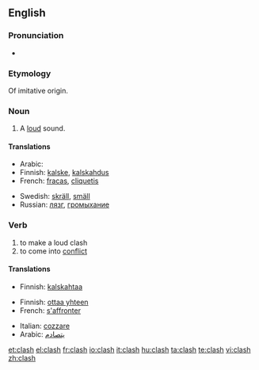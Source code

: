 {{wikipedia}}
==English==

===Pronunciation===
* {{rhymes|æʃ}}

===Etymology===
Of imitative origin.

===Noun===
{{en-noun|es}}

# {{onomat}} A [[loud]] sound.

====Translations====
{{trans-top|loud sound}}
* Arabic: {{t|ar|تصادم}}
* Finnish: [[kalske]], [[kalskahdus]]
* French: [[fracas]], [[cliquetis]]
{{trans-mid}}
* Swedish: [[skräll]], [[smäll]]
* Russian: [[лязг]], [[громыхание]]
{{trans-bottom}}

===Verb===
{{en-verb|clash|es}}

# to make a loud clash
# to come into [[conflict]]

====Translations====
{{trans-top|clash}}
* Finnish: [[kalskahtaa]]
{{trans-mid}}
{{trans-bottom}}

{{trans-top|conflict}}
* Finnish: [[ottaa yhteen]]
* French: [[s'affronter]]
{{trans-mid}}
* Italian: [[cozzare]]
* Arabic: [[يتصادم]]
{{trans-bottom}}

[[et:clash]]
[[el:clash]]
[[fr:clash]]
[[io:clash]]
[[it:clash]]
[[hu:clash]]
[[ta:clash]]
[[te:clash]]
[[vi:clash]]
[[zh:clash]]